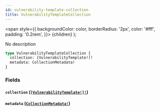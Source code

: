 ```yaml
---
id: vulnerability-template-collection
title: VulnerabilityTemplateCollection
---
```


<span
style={{
      backgroundColor: color,
      borderRadius: '2px',
      color: '#fff',
      padding: '0.2rem',
    }}>
{children}
</span>
);

No description

```graphql
type VulnerabilityTemplateCollection {
  collection: [VulnerabilityTemplate!]!
  metadata: CollectionMetadata!
}
```

### Fields

#### `collection` ([`[VulnerabilityTemplate!]!`](/api/graphql/documentation/objects/vulnerability-template))

#### `metadata` ([`CollectionMetadata!`](/api/graphql/documentation/objects/collection-metadata))
